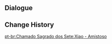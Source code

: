 {{Genius Invokation TCG Stage
|title        = Xiao: Friendly
|type         = Friendly Fracas
|group        = Invitation Board
|character    = Xiao
|requirement  = 1
|introduction = "I'm not familiar with this game, but with you here, this should be worth the time spent."<br>Hint: Xiao's deck is centered around switching characters and Normal Attacks, using various cards to enhance his Normal Attacks' effectiveness and actively switching characters to perform Plunging Attacks.
|objective_1  = Achieve victory
|reward_1     = Xiao*1
|objective_2  = Achieve victory within 6 Rounds
|reward_2     = Conqueror of Evil: Guardian Yaksha*1
|objective_3  = Win with less than 2 characters defeated
|reward_3     = Conqueror of Evil: Guardian Yaksha*1
|lineup       = Xiao;Kaeya;Keqing
|action       = Conqueror of Evil: Guardian Yaksha;Conqueror of Evil: Guardian Yaksha;Vermillion Hereafter;Vermillion Hereafter;Skyward Spine;Skyward Spine;Plunging Strike;Plunging Strike;Skyward Blade;Skyward Blade;Traveler's Handy Sword;Traveler's Handy Sword;Wagner;Wagner;Teyvat Fried Egg;Teyvat Fried Egg;Rana;Rana;Red Feather Fan;Red Feather Fan;Dawn Winery;Dawn Winery;Wangshu Inn;Wangshu Inn;Northern Smoked Chicken;Northern Smoked Chicken;The Legend of Vennessa;The Legend of Vennessa;Sashimi Platter;Sashimi Platter
}}

==Dialogue==
{{Transclude|Genius Invokation TCG/Stage/Xiao|Friendly Fracas}}

==Change History==
{{Change History|3.7}}

[[pt-br:Chamado Sagrado dos Sete:Xiao - Amistoso]]